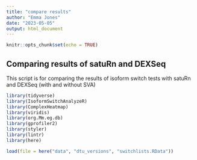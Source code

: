 ```yaml
---
title: "compare results"
author: "Emma Jones"
date: "2023-05-05"
output: html_document
---
```


```r
knitr::opts_chunk$set(echo = TRUE)
```

## Comparing results of satuRn and DEXSeq

This script is for comparing the results of isoform switch tests with satuRn and DEXSeq (with and without SVA)

```r
library(tidyverse)
library(IsoformSwitchAnalyzeR)
library(ComplexHeatmap)
library(viridis)
library(org.Mm.eg.db)
library(gprofiler2)
library(styler)
library(lintr)
library(here)
```



```r

load(file = here("data", "dtu_versions", "switchlists.RData"))

```

